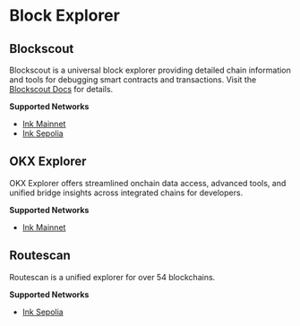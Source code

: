 # Block Explorer

## Blockscout

Blockscout is a universal block explorer providing detailed chain information and tools for debugging smart contracts and transactions. Visit the [Blockscout Docs](https://docs.blockscout.com/) for details.

**Supported Networks**

* [Ink Mainnet](https://explorer.inkonchain.com/)
* [Ink Sepolia](https://explorer-sepolia.inkonchain.com/)

## OKX Explorer

OKX Explorer offers streamlined onchain data access, advanced tools, and unified bridge insights across integrated chains for developers.

**Supported Networks**

* [Ink Mainnet](https://www.okx.com/web3/explorer/inkchain)

## Routescan

Routescan is a unified explorer for over 54 blockchains.

**Supported Networks**

* [Ink Sepolia](https://sepolia.inkonscan.xyz/)
